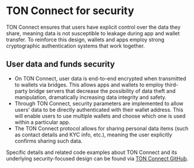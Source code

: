 
# TON Connect for security

TON Connect ensures that users have explicit control over the data they share, meaning data is not susceptible to leakage during app and wallet transfer. To reinforce this design, wallets and apps employ strong cryptographic authentication systems that work together.

## User data and funds security

* On TON Connect, user data is end-to-end encrypted when transmitted to wallets via bridges. This allows apps and wallets to employ third-party bridge servers that decrease the possibility of data theft and manipulation, dramatically increasing data integrity and safety.
* Through TON Connect, security parameters are implemented to allow users' data to be directly authenticated with their wallet address. This will enable users to use multiple wallets and choose which one is used within a particular app.
* The TON Connect protocol allows for sharing personal data items (such as contact details and KYC info, etc.), meaning the user explicitly confirms sharing such data.

Specific details and related code examples about TON Connect and its underlying security-focused design can be found via [TON Connect GitHub](https://github.com/ton-connect/).

<Feedback />
